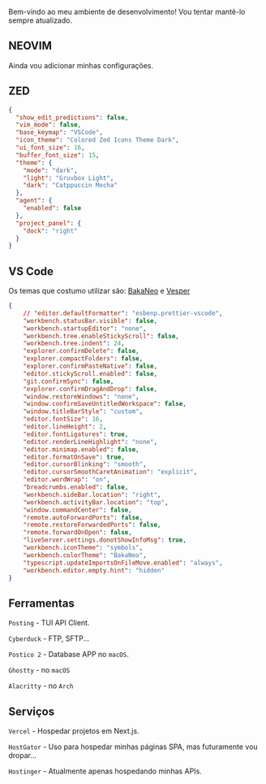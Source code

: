 Bem-vindo ao meu ambiente de desenvolvimento! Vou tentar mantê-lo sempre atualizado.

## NEOVIM

Ainda vou adicionar minhas configurações.

## ZED

```json
{
  "show_edit_predictions": false,
  "vim_mode": false,
  "base_keymap": "VSCode",
  "icon_theme": "Colored Zed Icons Theme Dark",
  "ui_font_size": 16,
  "buffer_font_size": 15,
  "theme": {
    "mode": "dark",
    "light": "Gruvbox Light",
    "dark": "Catppuccin Mocha"
  },
  "agent": {
    "enabled": false
  },
  "project_panel": {
    "dock": "right"
  }
}

```

## VS Code

Os temas que costumo utilizar são: [BakaNeo](https://marketplace.visualstudio.com/items?itemName=coelhomarcus.bakaneo) e [Vesper](https://marketplace.visualstudio.com/items?itemName=raunofreiberg.vesper)

```json
{
    // "editor.defaultFormatter": "esbenp.prettier-vscode",
    "workbench.statusBar.visible": false,
    "workbench.startupEditor": "none",
    "workbench.tree.enableStickyScroll": false,
    "workbench.tree.indent": 24,
    "explorer.confirmDelete": false,
    "explorer.compactFolders": false,
    "explorer.confirmPasteNative": false,
    "editor.stickyScroll.enabled": false,
    "git.confirmSync": false,
    "explorer.confirmDragAndDrop": false,
    "window.restoreWindows": "none",
    "window.confirmSaveUntitledWorkspace": false,
    "window.titleBarStyle": "custom",
    "editor.fontSize": 16,
    "editor.lineHeight": 2,
    "editor.fontLigatures": true,
    "editor.renderLineHighlight": "none",
    "editor.minimap.enabled": false,
    "editor.formatOnSave": true,
    "editor.cursorBlinking": "smooth",
    "editor.cursorSmoothCaretAnimation": "explicit",
    "editor.wordWrap": "on",
    "breadcrumbs.enabled": false,
    "workbench.sideBar.location": "right",
    "workbench.activityBar.location": "top",
    "window.commandCenter": false,
    "remote.autoForwardPorts": false,
    "remote.restoreForwardedPorts": false,
    "remote.forwardOnOpen": false,
    "liveServer.settings.donotShowInfoMsg": true,
    "workbench.iconTheme": "symbols",
    "workbench.colorTheme": "BakaNeo",
    "typescript.updateImportsOnFileMove.enabled": "always",
    "workbench.editor.empty.hint": "hidden"
}
```

## Ferramentas

`Posting` - TUI API Client.

`Cyberduck` - FTP, SFTP...

`Postico 2` - Database APP no `macOS`.

`Ghostty` - no `macOS`

`Alacritty` - no `Arch`

## Serviços

`Vercel` - Hospedar projetos em Next.js.

`HostGator` - Uso para hospedar minhas páginas SPA, mas futuramente vou dropar...

`Hostinger` - Atualmente apenas hospedando minhas APIs.
